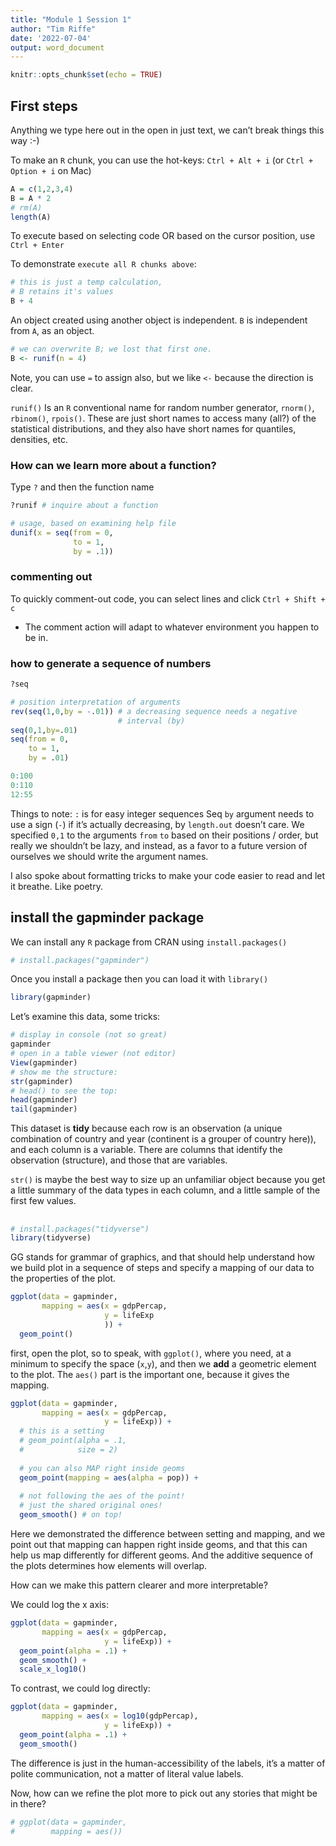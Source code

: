 ```yaml
---
title: "Module 1 Session 1"
author: "Tim Riffe"
date: '2022-07-04'
output: word_document
---
```


```r
knitr::opts_chunk$set(echo = TRUE)
```

## First steps

Anything we type here out in the open in just text, we can't break things this way :-)


To make an `R` chunk, you can use the hot-keys:
`Ctrl + Alt + i` (or `Ctrl + Option + i` on Mac)

```r
A = c(1,2,3,4)
B = A * 2
# rm(A)
length(A)
```
To execute based on selecting code OR based on the cursor position, use `Ctrl + Enter`

To demonstrate `execute all R chunks above`:

```r
# this is just a temp calculation,
# B retains it's values
B + 4
```

An object created using another object is independent. `B` is independent from `A`, as an object.

```r
# we can overwrite B; we lost that first one.
B <- runif(n = 4)
```

Note, you can use `=` to assign also, but we like `<-` because the direction is clear.

`runif()` Is an `R` conventional name for random number generator, `rnorm()`, `rbinom()`, `rpois()`. These are just short names to access many (all?) of the statistical distributions, and they also have short names for quantiles, densities, etc.

### How can we learn more about a function?

Type `?` and then the function name
```r
?runif # inquire about a function

# usage, based on examining help file
dunif(x = seq(from = 0,
              to = 1,
              by = .1))
```

### commenting out
To quickly comment-out code, you can select lines and
click `Ctrl + Shift + c`

* The comment action will adapt to whatever environment you happen to be in.

### how to generate a sequence of numbers

```r
?seq

# position interpretation of arguments
rev(seq(1,0,by = -.01)) # a decreasing sequence needs a negative
                        # interval (by)
seq(0,1,by=.01)
seq(from = 0,
    to = 1,
    by = .01)

0:100
0:110
12:55
```

Things to note: `:` is for easy integer sequences
Seq `by` argument needs to use a sign (`-`) if it's actually decreasing, by `length.out` doesn't care. We specified `0,1` to the arguments `from` `to` based on their positions / order, but really we shouldn't be lazy, and instead, as a favor to a future version of ourselves we should write the argument names.

I also spoke about formatting tricks to make your code easier to read and let it breathe. Like poetry.


## install the gapminder package

We can install any `R` package from CRAN using `install.packages()`
```r
# install.packages("gapminder")
```

Once you install a package then you can load it with `library()`

```r
library(gapminder)
```

Let's examine this data, some tricks:

```r
# display in console (not so great)
gapminder
# open in a table viewer (not editor)
View(gapminder)
# show me the structure:
str(gapminder)
# head() to see the top:
head(gapminder)
tail(gapminder)
```

This dataset is **tidy** because each row is an observation (a unique combination of country and year (continent is a grouper of country here)), and each column is a variable. There are columns that identify the observation (structure), and those that are variables.

`str()` is maybe the best way to size up an unfamiliar object because you get a little summary of the data types in each column, and a little sample of the first few values.

##

```r
# install.packages("tidyverse")
library(tidyverse)

```

GG stands for grammar of graphics, and that should help understand how we build plot in a sequence of steps and specify a mapping of our data to the properties of the plot.

```r
ggplot(data = gapminder,
       mapping = aes(x = gdpPercap,
                     y = lifeExp
                     )) +
  geom_point()
```

first, open the plot, so to speak, with `ggplot()`, where you need, at a minimum to specify the space (`x`,`y`), and then we **add** a geometric element to the plot. The `aes()` part is the important one, because it gives the mapping.

```r
ggplot(data = gapminder,
       mapping = aes(x = gdpPercap,
                     y = lifeExp)) +
  # this is a setting
  # geom_point(alpha = .1,
  #            size = 2)
  
  # you can also MAP right inside geoms
  geom_point(mapping = aes(alpha = pop)) +
  
  # not following the aes of the point!
  # just the shared original ones!
  geom_smooth() # on top!
```

Here we demonstrated the difference between setting and mapping, and we point out that mapping can happen right inside geoms, and that this can help us map differently for different geoms. And the additive sequence of the plots determines how elements will overlap.

How can we make this pattern clearer and more interpretable?

We could log the x axis:
```r
ggplot(data = gapminder,
       mapping = aes(x = gdpPercap,
                     y = lifeExp)) +
  geom_point(alpha = .1) +
  geom_smooth() +
  scale_x_log10()
```

To contrast, we could log directly:

```r
ggplot(data = gapminder,
       mapping = aes(x = log10(gdpPercap),
                     y = lifeExp)) +
  geom_point(alpha = .1) +
  geom_smooth()
```
The difference is just in the human-accessibility of the labels, it's a matter of polite communication, not a matter of literal value labels.


Now, how can we refine the plot more to pick out any stories that might be in there?

```r
# ggplot(data = gapminder,
#        mapping = aes())
```












